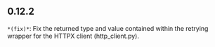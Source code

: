 ## 0.12.2
`*(fix)*`: Fix the returned type and value contained within the retrying wrapper for the HTTPX client (http_client.py).

